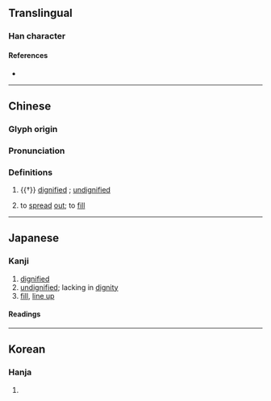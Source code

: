 {{character info}}
==Translingual==

===Han character===
{{Han char|rn=9|rad=人|as=05|sn=7|four=23290|canj=OPH|ids=⿰亻必}}

====References====
* {{Han ref|kx=0098.160|dkj=00512|dj=0208.060|hdz=10139.040|uh=4F56|ud=20310|bh=CA5A|bd=51802}}

----

==Chinese==
{{zh-forms}}

===Glyph origin===
{{Han etym}}

===Pronunciation===
{{zh-pron
|m=bì
|c=bit1
|mc=y
|oc=y
|ma=
|cat=
}}

===Definitions===
{{zh-hanzi}}

# {{†}} [[dignified]] {{q|according to {{w|Shuowen}}}}; [[undignified]] {{q|according to later commentators}}
# {{lb|zh|literary}} to [[spread]] [[out]]; to [[fill]]

----

==Japanese==

===Kanji===
{{ja-kanji|grade=|rs=人05}}

# [[dignified]]
# [[undignified]]; lacking in [[dignity]]
# [[fill]], [[line up]]

====Readings====
{{ja-readings
|goon=びち
|kanon=ひつ
|kun=ただ-し.い, なら-ぶ
|nanori=みつ
}}

----

==Korean==

===Hanja===
{{ko-hanja|hangeul=필|rv=pil|mr=p'il}}

# {{rfdef|ko|sort=人05}}
